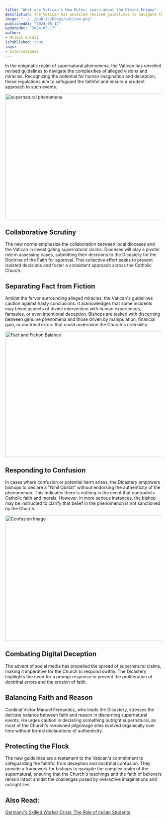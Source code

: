 ```yaml
---
title: "What are Vatican's New Rules: Learn about the Divine Enigma"
description: the Vatican has unveiled revised guidelines to navigate the complexities of alleged visions and miracles. Recognizing the potential for human imagination and deception, these regulations aim to safeguard the faithful and ensure a prudent approach to such events.
image: "../../public/blogs/vatican.png"
publishedAt: "2024-05-17"
updatedAt: "2024-05-17"
author: 
- Mridul Gulati
isPublished: true
tags: 
- International
---
```


In the enigmatic realm of supernatural phenomena, the Vatican has unveiled revised guidelines to navigate the complexities of alleged visions and miracles. Recognizing the potential for human imagination and deception, these regulations aim to safeguard the faithful and ensure a prudent approach to such events.

<Image
  src="/blogs/supernatural.png"
  width="718"
  height="404"
  alt="supernatural phenomena"
  sizes="100vw"
/>

## Collaborative Scrutiny

The new norms emphasize the collaboration between local dioceses and the Vatican in investigating supernatural claims. Dioceses will play a pivotal role in assessing cases, submitting their decisions to the Dicastery for the Doctrine of the Faith for approval. This collective effort seeks to prevent isolated decisions and foster a consistent approach across the Catholic Church.

## Separating Fact from Fiction

Amidst the fervor surrounding alleged miracles, the Vatican's guidelines caution against hasty conclusions. It acknowledges that some incidents may blend aspects of divine intervention with human experiences, fantasies, or even intentional deception. Bishops are tasked with discerning between genuine phenomena and those driven by manipulation, financial gain, or doctrinal errors that could undermine the Church's credibility.

<Image
  src="/blogs/fact-fiction.png"
  width="718"
  height="404"
  alt="Fact and Fiction Balance"
  sizes="100vw"
/>

## Responding to Confusion

In cases where confusion or potential harm arises, the Dicastery empowers bishops to declare a "Nihil Obstat" without endorsing the authenticity of the phenomenon. This indicates there is nothing in the event that contradicts Catholic faith and morals. However, in more serious instances, the bishop may be instructed to clarify that belief in the phenomenon is not sanctioned by the Church.

<Image
  src="/blogs/confusion.png"
  width="718"
  height="404"
  alt="Confusion Image"
  sizes="100vw"
/>

## Combating Digital Deception

The advent of social media has propelled the spread of supernatural claims, making it imperative for the Church to respond swiftly. The Dicastery highlights the need for a prompt response to prevent the proliferation of doctrinal errors and the erosion of faith.

## Balancing Faith and Reason

Cardinal Victor Manuel Fernandez, who leads the Dicastery, stresses the delicate balance between faith and reason in discerning supernatural events. He urges caution in declaring something outright supernatural, as most of the Church's renowned pilgrimage sites evolved organically over time without formal declarations of authenticity.

## Protecting the Flock

The new guidelines are a testament to the Vatican's commitment to safeguarding the faithful from deception and doctrinal confusion. They provide a framework for bishops to navigate the complex realm of the supernatural, ensuring that the Church's teachings and the faith of believers remain intact amidst the challenges posed by overactive imaginations and outright lies.

## Also Read: 

[Germany's Skilled Worker Crisis: The Role of Indian Students](https://onlinekhabri.com/blog/germany-skilled-worker-crisis-role-of-india)


